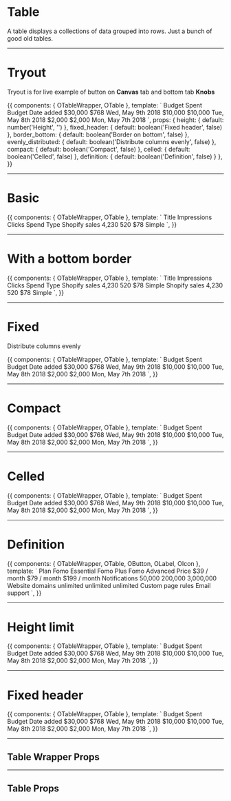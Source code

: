 


<Meta title='Components|Basic/Table' />

# Table

A table displays a collections of data grouped into rows. Just a bunch of good old tables.

<hr/>


# Tryout

Tryout is for live example of button on **Canvas** tab and bottom tab **Knobs**

<Story name='Tryout'>
  {{
    components: { OTableWrapper, OTable },
    template: `<o-table-wrapper :height="height" :fixed_header="fixed_header">
      <o-table 
        :border_bottom="border_bottom"
        :evenly_distributed="evenly_distributed"
        :compact="compact"
        :celled="celled"
        :definition="definition">
        <thead>
          <tr>
            <th>Budget</th>
            <th>Spent Budget</th>
            <th>Date added</th>
          </tr>
        </thead>
        <tbody>
          <tr>
            <td>$30,000</td>
            <td>$768</td>
            <td>Wed, May 9th 2018</td>
          </tr>
          <tr>
            <td>$10,000</td>
            <td>$10,000</td>
            <td>Tue, May 8th 2018</td>
          </tr>
          <tr>
            <td>$2,000</td>
            <td>$2,000</td>
            <td>Mon, May 7th 2018</td>
          </tr>
        </tbody>
      </o-table>
    </o-table-wrapper>`,
    props: {
      height: {
        default: number('Height', '')
      },
      fixed_header: {
        default: boolean('Fixed header', false)
      },
      border_bottom: {
        default: boolean('Border on bottom', false)
      },
      evenly_distributed: {
        default: boolean('Distribute columns evenly', false)
      },
      compact: {
        default: boolean('Compact', false)
      },
      celled: {
        default: boolean('Celled', false)
      },
      definition: {
        default: boolean('Definition', false)
      }
    },
  }}
</Story>

<hr/>


# Basic

<Preview>
  <Story name='Basic'>
    {{
      components: { OTableWrapper, OTable },
      template: `<o-table-wrapper>
        <o-table>
          <thead>
            <tr>
              <th>Title</th>
              <th>Impressions</th>
              <th>Clicks</th>
              <th>Spend</th>
              <th>Type</th>
            </tr>
          </thead>
          <tbody>
            <tr>
              <td>Shopify sales</td>
              <td>4,230</td>
              <td>520</td>
              <td>$78</td>
              <td>Simple</td>
            </tr>
          </tbody>
        </o-table>
      </o-table-wrapper>`,
    }}
  </Story>
</Preview>

<hr/>


# With a bottom border

<Preview>
  <Story name='With a bottom border'>
    {{
      components: { OTableWrapper, OTable },
      template: `<o-table-wrapper>
        <o-table :border_bottom="true">
          <thead>
            <tr>
              <th>Title</th>
              <th>Impressions</th>
              <th>Clicks</th>
              <th>Spend</th>
              <th>Type</th>
            </tr>
          </thead>
          <tbody>
            <tr>
              <td>Shopify sales</td>
              <td>4,230</td>
              <td>520</td>
              <td>$78</td>
              <td>Simple</td>
            </tr>
            <tr>
              <td>Shopify sales</td>
              <td>4,230</td>
              <td>520</td>
              <td>$78</td>
              <td>Simple</td>
            </tr>
          </tbody>
        </o-table>
      </o-table-wrapper>`,
    }}
  </Story>
</Preview>

<hr/>


# Fixed

Distribute columns evenly

<Preview>
  <Story name='Fixed'>
    {{
      components: { OTableWrapper, OTable },
      template: `<o-table-wrapper>
        <o-table :evenly_distributed="true">
          <thead>
            <tr>
              <th>Budget</th>
              <th>Spent Budget</th>
              <th>Date added</th>
            </tr>
          </thead>
          <tbody>
            <tr>
              <td>$30,000</td>
              <td>$768</td>
              <td>Wed, May 9th 2018</td>
            </tr>
            <tr>
              <td>$10,000</td>
              <td>$10,000</td>
              <td>Tue, May 8th 2018</td>
            </tr>
            <tr>
              <td>$2,000</td>
              <td>$2,000</td>
              <td>Mon, May 7th 2018</td>
            </tr>
          </tbody>
        </o-table>
      </o-table-wrapper>`,
    }}
  </Story>
</Preview>

<hr/>


# Compact

<Preview>
  <Story name='Compact'>
    {{
      components: { OTableWrapper, OTable },
      template: `<o-table-wrapper>
        <o-table :compact="true">
          <thead>
            <tr>
              <th>Budget</th>
              <th>Spent Budget</th>
              <th>Date added</th>
            </tr>
          </thead>
          <tbody>
            <tr>
              <td>$30,000</td>
              <td>$768</td>
              <td>Wed, May 9th 2018</td>
            </tr>
            <tr>
              <td>$10,000</td>
              <td>$10,000</td>
              <td>Tue, May 8th 2018</td>
            </tr>
            <tr>
              <td>$2,000</td>
              <td>$2,000</td>
              <td>Mon, May 7th 2018</td>
            </tr>
          </tbody>
        </o-table>
      </o-table-wrapper>`,
    }}
  </Story>
</Preview>

<hr/>


# Celled

<Preview>
  <Story name='Celled'>
    {{
      components: { OTableWrapper, OTable },
      template: `<o-table-wrapper>
        <o-table :celled="true">
          <thead>
            <tr>
              <th>Budget</th>
              <th>Spent Budget</th>
              <th>Date added</th>
            </tr>
          </thead>
          <tbody>
            <tr>
              <td>$30,000</td>
              <td>$768</td>
              <td>Wed, May 9th 2018</td>
            </tr>
            <tr>
              <td>$10,000</td>
              <td>$10,000</td>
              <td>Tue, May 8th 2018</td>
            </tr>
            <tr>
              <td>$2,000</td>
              <td>$2,000</td>
              <td>Mon, May 7th 2018</td>
            </tr>
          </tbody>
        </o-table>
      </o-table-wrapper>`,
    }}
  </Story>
</Preview>


<hr/>


# Definition

<Preview>
  <Story name='Definition'>
    {{
      components: { OTableWrapper, OTable, OButton, OLabel, OIcon },
      template: `<o-table-wrapper>
        <o-table :definition="true" :compact="true">
          <thead>
            <tr>
              <th>Plan</th>
              <th>Fomo Essential</th>
              <th>
                Fomo Plus <o-label color="green" text="current plan" size="small" />
              </th>
              <th>Fomo Advanced</th>
            </tr>
          </thead>
          <tbody>
            <tr>
              <td></td>
              <td>
                <o-button size="small" variant="basic" text="Downgrade to Essential" />
              </td>
              <td>
                <o-button size="small" variant="basic" text="Cancel subscription" />
              </td>
              <td>
                <o-button size="small" text="Upgrade to Advanced" />
              </td>
            </tr>
            <tr>
              <td>Price</td>
              <td>$39 / month</td>
              <td>$79 / month</td>
              <td>$199 / month</td>
            </tr>
            <tr>
              <td>Notifications</td>
              <td>50,000</td>
              <td>200,000</td>
              <td>3,000,000</td>
            </tr>
            <tr>
              <td>Website domains</td>
              <td>unlimited</td>
              <td>unlimited</td>
              <td>unlimited</td>
            </tr>
            <tr>
              <td>Custom page rules</td>
              <td><o-icon symbol="tick" /></td>
              <td><o-icon symbol="tick" /></td>
              <td><o-icon symbol="tick" /></td>
            </tr>
            <tr>
              <td>Email support</td>
              <td><o-icon symbol="tick" /></td>
              <td><o-icon symbol="tick" /></td>
              <td><o-icon symbol="tick" /></td>
            </tr>
          </tbody>
        </o-table>
      </o-table-wrapper>`,
    }}
  </Story>
</Preview>

<hr/>


# Height limit

<Preview>
  <Story name='Height limit'>
    {{
      components: { OTableWrapper, OTable },
      template: `<o-table-wrapper :height="200">
        <o-table>
          <thead>
            <tr>
              <th>Budget</th>
              <th>Spent Budget</th>
              <th>Date added</th>
            </tr>
          </thead>
          <tbody>
            <tr>
              <td>$30,000</td>
              <td>$768</td>
              <td>Wed, May 9th 2018</td>
            </tr>
            <tr>
              <td>$10,000</td>
              <td>$10,000</td>
              <td>Tue, May 8th 2018</td>
            </tr>
            <tr>
              <td>$2,000</td>
              <td>$2,000</td>
              <td>Mon, May 7th 2018</td>
            </tr>
          </tbody>
        </o-table>
      </o-table-wrapper>`,
    }}
  </Story>
</Preview>

<hr/>


# Fixed header

<Preview>
  <Story name='Fixed header'>
    {{
      components: { OTableWrapper, OTable },
      template: `<o-table-wrapper :height="200" :fixed_header="true">
        <o-table>
          <thead>
            <tr>
              <th>Budget</th>
              <th>Spent Budget</th>
              <th>Date added</th>
            </tr>
          </thead>
          <tbody>
            <tr>
              <td>$30,000</td>
              <td>$768</td>
              <td>Wed, May 9th 2018</td>
            </tr>
            <tr>
              <td>$10,000</td>
              <td>$10,000</td>
              <td>Tue, May 8th 2018</td>
            </tr>
            <tr>
              <td>$2,000</td>
              <td>$2,000</td>
              <td>Mon, May 7th 2018</td>
            </tr>
          </tbody>
        </o-table>
      </o-table-wrapper>`,
    }}
  </Story>
</Preview>

<hr/>

## Table Wrapper Props

<Props of={OTableWrapper} />


<hr/>

## Table Props

<Props of={OTable} />